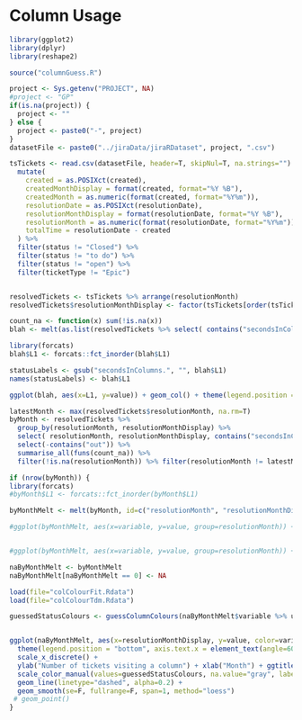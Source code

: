 # Column Usage

```r

library(ggplot2)
library(dplyr)
library(reshape2)

source("columnGuess.R")

```

```r
project <- Sys.getenv("PROJECT", NA)
#project <- "GP"
if(is.na(project)) {
  project <- ""
} else { 
  project <- paste0("-", project)
}
datasetFile <- paste0("../jiraData/jiraRDataset", project, ".csv")

tsTickets <- read.csv(datasetFile, header=T, skipNul=T, na.strings="") %>%
  mutate(
    created = as.POSIXct(created), 
    createdMonthDisplay = format(created, format="%Y %B"),
    createdMonth = as.numeric(format(created, format="%Y%m")),
    resolutionDate = as.POSIXct(resolutionDate), 
    resolutionMonthDisplay = format(resolutionDate, format="%Y %B"),
    resolutionMonth = as.numeric(format(resolutionDate, format="%Y%m")),
    totalTime = resolutionDate - created
  ) %>% 
  filter(status != "Closed") %>% 
  filter(status != "to do") %>% 
  filter(status != "open") %>%
  filter(ticketType != "Epic")


resolvedTickets <- tsTickets %>% arrange(resolutionMonth)
resolvedTickets$resolutionMonthDisplay <- factor(tsTickets[order(tsTickets$resolutionMonth), "resolutionMonthDisplay"], levels=unique(tsTickets[order(tsTickets$resolutionMonth), "resolutionMonthDisplay"]))

count_na <- function(x) sum(!is.na(x))
blah <- melt(as.list(resolvedTickets %>% select( contains("secondsInColumns")) %>% apply(., 2,count_na)))

library(forcats)
blah$L1 <- forcats::fct_inorder(blah$L1)

statusLabels <- gsub("secondsInColumns.", "", blah$L1)
names(statusLabels) <- blah$L1

ggplot(blah, aes(x=L1, y=value)) + geom_col() + theme(legend.position = "bottom", axis.text.x = element_text(angle=60, hjust=1)) + ggtitle("Column Usage") + xlab("Column") +ylab("Number of tickets") + scale_x_discrete(labels=statusLabels)
```

```r

latestMonth <- max(resolvedTickets$resolutionMonth, na.rm=T)
byMonth <- resolvedTickets %>% 
  group_by(resolutionMonth, resolutionMonthDisplay) %>% 
  select( resolutionMonth, resolutionMonthDisplay, contains("secondsInColumns")) %>% 
  select(-contains("out")) %>%
  summarise_all(funs(count_na)) %>%
  filter(!is.na(resolutionMonth)) %>% filter(resolutionMonth != latestMonth)

if (nrow(byMonth)) { 
library(forcats)
#byMonth$L1 <- forcats::fct_inorder(byMonth$L1)

byMonthMelt <- melt(byMonth, id=c("resolutionMonth", "resolutionMonthDisplay"))

#ggplot(byMonthMelt, aes(x=variable, y=value, group=resolutionMonth)) + geom_col(position="dodge") + theme(legend.position = "bottom", axis.text.x = element_text(angle=60, hjust=1))


#ggplot(byMonthMelt, aes(x=variable, y=value, group=resolutionMonth)) + geom_col(position="dodge") + theme(legend.position = "bottom", axis.text.x = element_text(angle=60, hjust=1)) + facet_wrap(~resolutionMonth)

naByMonthMelt <- byMonthMelt
naByMonthMelt[naByMonthMelt == 0] <- NA

load(file="colColourFit.Rdata")
load(file="colColourTdm.Rdata")

guessedStatusColours <- guessColumnColours(naByMonthMelt$variable %>% unique, colColourFit, colColourTdm)


ggplot(naByMonthMelt, aes(x=resolutionMonthDisplay, y=value, color=variable, group=variable))  + 
  theme(legend.position = "bottom", axis.text.x = element_text(angle=60, hjust=1)) +
  scale_x_discrete() + 
  ylab("Number of tickets visiting a column") + xlab("Month") + ggtitle("Column Usage over time") +
  scale_color_manual(values=guessedStatusColours, na.value="gray", labels=statusLabels, name="Column") +
  geom_line(linetype="dashed", alpha=0.2) + 
  geom_smooth(se=F, fullrange=F, span=1, method="loess")
 # geom_point() 
}
```

